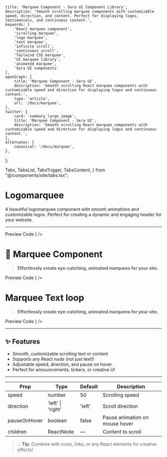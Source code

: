     title: 'Marquee Component - Sera UI Component Library',
    description: 'Smooth scrolling marquee components with customizable speed, direction, and content. Perfect for displaying logos, testimonials, and continuous content.',
    keywords: [
        'React marquee component',
        'scrolling marquee',
        'logo marquee',
        'text marquee',
        'infinite scroll',
        'continuous scroll',
        'Tailwind CSS marquee',
        'UI marquee library',
        'animated marquee',
        'Sera UI components'
    ],
    openGraph: {
        title: 'Marquee Component - Sera UI',
        description: 'Smooth scrolling React marquee components with customizable speed and direction for displaying logos and continuous content.',
        type: 'article',
        url: '/docs/marquee',
    },
    twitter: {
        card: 'summary_large_image',
        title: 'Marquee Component - Sera UI',
        description: 'Smooth scrolling React marquee components with customizable speed and direction for displaying logos and continuous content.',
    },
    alternates: {
        canonical: '/docs/marquee',
    },
};

  Tabs,
  TabsList,
  TabsTrigger,
  TabsContent,
} from "@/components/site/tabs.tsx";

<AI dir="left"/>

# Logomarquee
A beautiful logomarquee component with smooth animations and customizable logos. Perfect for creating a dynamic and engaging header for your website.

---


<Tabs defaultValue="preview" className="">
  <TabsList>
    <TabsTrigger value="preview">Preview</TabsTrigger>
    <TabsTrigger value="code">Code</TabsTrigger>
  </TabsList>
  <TabsContent value="preview">
    <ComponentRenderer component={<Logomarquee />} />
  </TabsContent>
  <TabsContent value="code">
    <CodeBlock filePath="src/app/docs/marquee/logomarquee.tsx" />
  </TabsContent>
</Tabs>



# 🏁 Marquee Component

> **Effortlessly create eye-catching, animated marquees for your site.**

<Tabs defaultValue="preview" className="">
  <TabsList>
    <TabsTrigger value="preview">Preview</TabsTrigger>
    <TabsTrigger value="code">Code</TabsTrigger>
  </TabsList>
  <TabsContent value="preview">
    <ComponentRenderer component={<MarqueeView />} />
  </TabsContent>
  <TabsContent value="code">
    <CodeBlock filePath="src/app/docs/marquee/marquee.tsx" />
  </TabsContent>
</Tabs>

# Marquee Text loop
> **Effortlessly create eye-catching, animated marquees for your site.**

<Tabs defaultValue="preview" className="">
  <TabsList>
    <TabsTrigger value="preview">Preview</TabsTrigger>
    <TabsTrigger value="code">Code</TabsTrigger>
  </TabsList>
  <TabsContent value="preview">
    <ComponentRenderer component={<MarqueeTextView />} />
  </TabsContent>
  <TabsContent value="code">
    <CodeBlock filePath="src/app/docs/marquee/marqueeText.tsx" />
  </TabsContent>
</Tabs>

---

## ✨ Features
- Smooth, customizable scrolling text or content
- Supports any React node (not just text!)
- Adjustable speed, direction, and pause on hover
- Perfect for announcements, tickers, or creative UI


---

<div className="overflow-x-auto mt-6">
  <table className="min-w-full text-left text-sm border border-gray-700 bg-[#0F172B] text-white">
    <thead className="bg-gray-800 text-white">
      <tr>
        <th className="px-4 py-3 border-b border-gray-700">Prop</th>
        <th className="px-4 py-3 border-b border-gray-700">Type</th>
        <th className="px-4 py-3 border-b border-gray-700">Default</th>
        <th className="px-4 py-3 border-b border-gray-700">Description</th>
      </tr>
    </thead>
    <tbody className="divide-y divide-gray-700">
      <tr>
        <td className="px-4 py-2">speed</td>
        <td className="px-4 py-2">number</td>
        <td className="px-4 py-2">50</td>
        <td className="px-4 py-2">Scrolling speed</td>
      </tr>
      <tr>
        <td className="px-4 py-2">direction</td>
        <td className="px-4 py-2">'left' | 'right'</td>
        <td className="px-4 py-2">'left'</td>
        <td className="px-4 py-2">Scroll direction</td>
      </tr>
      <tr>
        <td className="px-4 py-2">pauseOnHover</td>
        <td className="px-4 py-2">boolean</td>
        <td className="px-4 py-2">false</td>
        <td className="px-4 py-2">Pause animation on mouse hover</td>
      </tr>
      <tr>
        <td className="px-4 py-2">children</td>
        <td className="px-4 py-2">ReactNode</td>
        <td className="px-4 py-2">—</td>
        <td className="px-4 py-2">Content to scroll</td>
      </tr>
    </tbody>
  </table>
</div>


> 💡 **Tip:** Combine with icons, links, or any React elements for creative effects!

